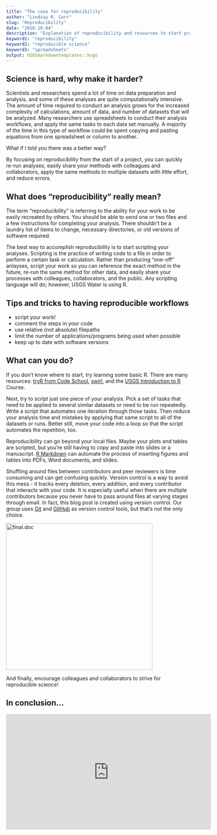 ```yaml
---
title: "The case for reproducibility"
author: "Lindsay R. Carr"
slug: "Reproducibility"
date: "2016-10-04"
description: "Explanation of reproducibility and resources to start practicing it"
keyword1: "reproducibility"
keyword2: "reproducible science"
keyword3: "spreadsheets"
output: USGSmarkdowntemplates::hugo
---
```


## Science is hard, why make it harder?

Scientists and researchers spend a lot of time on data preparation and analysis, and some of these analyses are quite computationally intensive. The amount of time required to conduct an analysis grows for the increased complexity of calculations, amount of data, and number of datasets that will be analyzed. Many researchers use spreadsheets to conduct their analysis workflows, and apply the same tasks to each data set manually. A majority of the time in this type of workflow could be spent copying and pasting equations from one spreadsheet or column to another.

What if I told you there was a better way? 

By focusing on reproducibility from the start of a project, you can quickly re-run analyses, easily share your methods with colleagues and collaborators, apply the same methods to multiple datasets with little effort, and reduce errors.

## What does "reproducibility" really mean?

The term "reproducibility" is referring to the ability for your work to be easily recreated by others. You should be able to send one or two files and a few instructions for completing your analysis. There shouldn't be a laundry list of items to change, necessary directories, or old versions of software required. 

The best way to accomplish reproducibility is to start scripting your analyses. Scripting is the practice of writing code to a file in order to perform a certain task or calculation. Rather than producing "one-off" anlayses, script your work so you can reference the exact method in the future, re-run the same method for other data, and easily share your processes with colleagues, collaborators, and the public. Any scripting language will do; however, USGS Water is using R.

## Tips and tricks to having reproducible workflows
* script your work!
* comment the steps in your code
* use relative (not absolute) filepaths
* limit the number of applications/programs being used when possible
* keep up to date with software versions

## What can you do?

If you don't know where to start, try learning some basic R. There are many resources: [tryR from Code School](http://tryr.codeschool.com/), [swirl](http://swirlstats.com/), and the [USGS Introduction to R](https://owi.usgs.gov/R/training.html) Course.

Next, try to script just one piece of your analysis. Pick a set of tasks that need to be applied to several similar datasets or need to be run repeatedly. Write a script that automates one iteration through those tasks. Then reduce your analysis time and mistakes by applying that same script to all of the datasets or runs. Better still, move your code into a loop so that the script automates the repetition, too.

Reproducibility can go beyond your local files. Maybe your plots and tables are scripted, but you're still having to copy and paste into slides or a manuscript. [R Markdown](http://rmarkdown.rstudio.com/) can automate the process of inserting figures and tables into PDFs, Word documents, and slides. 

Shuffling around files between contributors and peer reviewers is time consuming and can get confusing quickly. Version control is a way to avoid this mess - it tracks every deletion, every addition, and every contributor that interacts with your code. It is especially useful when there are multiple contributors because you never have to pass around files at varying stages through email. In fact, this blog post is created using version control. Our group uses [Git](https://git-scm.com/) and [GitHub](https://github.com/) as version control tools, but that's not the only choice.

<img src="http://www.phdcomics.com/comics/archive/phd101212s.gif" alt="final.doc" style="width: 400px;" align="center"/>

And finally, encourage colleagues and collaborators to strive for reproducible science!

## In conclusion...

<iframe width="560" height="315" src="https://www.youtube.com/embed/s3JldKoA0zw" frameborder="0" allowfullscreen align="center"></iframe>

<br>
